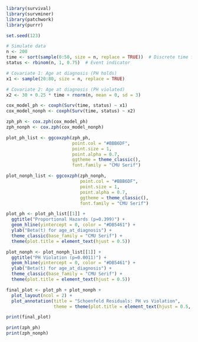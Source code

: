 ```r
library(survival)
library(survminer)
library(patchwork)
library(purrr)
```

```r
set.seed(123)

# Simulate data
n <- 200
time <- sort(sample(0:50, size = n, replace = TRUE))  # Discrete time from 0 to 50
status <- rbinom(n, 1, 0.75)  # Event indicator

# Covariate 1: Age at diagnosis (PH holds)
x1 <- sample(20:80, size = n, replace = TRUE)

# Covariate 2: Age at diagnosis (PH violated)
x2 <- 30 + 0.25 * time + rnorm(n, mean = 0, sd = 3)

cox_model_ph <- coxph(Surv(time, status) ~ x1)
cox_model_nonph <- coxph(Surv(time, status) ~ x2)

zph_ph <- cox.zph(cox_model_ph)
zph_nonph <- cox.zph(cox_model_nonph)

plot_ph_list <- ggcoxzph(zph_ph, 
                         point.col = "#BBB6DF", 
                         point.size = 1, 
                         point.alpha = 0.7,
                         ggtheme = theme_classic(), 
                         font.family = "CMU Serif")

plot_nonph_list <- ggcoxzph(zph_nonph, 
                            point.col = "#BBB6DF", 
                            point.size = 1, 
                            point.alpha = 0.7,
                            ggtheme = theme_classic(), 
                            font.family = "CMU Serif")

plot_ph <- plot_ph_list[[1]] + 
  ggtitle("Proportional Hazards (p=0.399)") +
  geom_hline(yintercept = 0, color = "#DB5461") +
  ylab("Beta(t) for age_at_diagnosis") +
  theme_classic(base_family = "CMU Serif") +
  theme(plot.title = element_text(hjust = 0.5))

plot_nonph <- plot_nonph_list[[1]] +
  ggtitle("PH Violation (p=0.0011)") +
  geom_hline(yintercept = 0, color = "#DB5461") +
  ylab("Beta(t) for age_at_diagnosis") +
  theme_classic(base_family = "CMU Serif") +
  theme(plot.title = element_text(hjust = 0.5))

final_plot <- plot_ph + plot_nonph +
  plot_layout(ncol = 2) +
  plot_annotation(title = "Schoenfeld Residuals: PH vs Violation",
                  theme = theme(plot.title = element_text(hjust = 0.5, size = 16, family = "CMU Serif")))

print(final_plot)
```

```r
print(zph_ph)
print(zph_nonph)
```